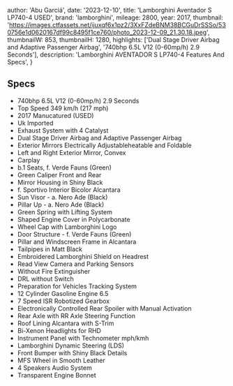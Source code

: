 
  author: 'Abu Garciá',
  date: '2023-12-10',
  title: 'Lamborghini Aventador S LP740-4 USED',
  brand: 'lamborghini',
  mileage: 2800,
  year: 2017,
  thumbnail: 'https://images.ctfassets.net/ijuxqf6x1pz2/3XxFZdeBNM38BCGuDrSSSo/530756e1d0620167df99c8495f1ce760/photo_2023-12-09_21.30.18.jpeg',
  thumbnailW: 853,
  thumbnailH: 1280,
  highlights: ['Dual Stage Driver Airbag and Adaptive Passenger Airbag', '740bhp 6.5L V12 (0-60mp/h) 2.9 Seconds'],
  description: 'Lamborghini AVENTADOR S LP740-4 Features And Specs',
}


## Specs
- 740bhp 6.5L V12 (0-60mp/h) 2.9 Seconds 
- Top Speed 349 km/h (217 mph)
- 2017 Manucatured (USED)
- Uk Imported 
- Exhaust System with 4 Catalyst 
- Dual Stage Driver Airbag and Adaptive Passenger Airbag 
- Exterior Mirrors Electrically Adjustableheatable and Foldable 
- Left and Right Exterior Mirror, Convex
- Carplay 
- b.1 Seats, f. Verde Fauns (Green) 
- Green Caliper Front and Rear 
- Mirror Housing in Shiny Black 
- f. Sportivo Interior Bicolor Alcantara 
- Sun Visor - a. Nero Ade (Black) 
- Pillar Up - a. Nero Ade (Black) 
- Green Spring with Lifting System 
- Shaped Engine Cover in Polycarbonate 
- Wheel Cap with Lamborghini Logo 
- Door Structure - f. Verde Fauns (Green) 
- Pillar and Windscreen Frame in Alcantara 
- Tailpipes in Matt Black 
- Embroidered Lamborghini Shield on Headrest 
- Read View Camera and Parking Sensors 
- Without Fire Extinguisher 
- DRL without Switch 
- Preparation for Vehicles Tracking System 
- 12 Cylinder Gasoline Engine 6.5 
- 7 Speed ISR Robotized Gearbox 
- Electronically Controlled Rear Spoiler with Manual Activation 
- Rear Axle with RR Axle Steering Function 
- Roof Lining Alcantara with S-Trim 
- Bi-Xenon Headlights for RHD 
- Instrument Panel with Technometer mph/kmh
- Lamborghini Dynamic Steering (LDS) 
- Front Bumper with Shiny Black Details 
- MFS Wheel in Smooth Leather 
- 4 Speakers Audio System 
- Transparent Engine Bonnet

<Featured
  title="Wheel & Tyre"
  src="https://images.ctfassets.net/ijuxqf6x1pz2/MmWxKlNvLBe5jZQlbXeAe/1cf8fffe1603d000eef250bb21d9ae3b/photo_2023-12-09_21.30.23.jpeg"
  features={[]}
/>
